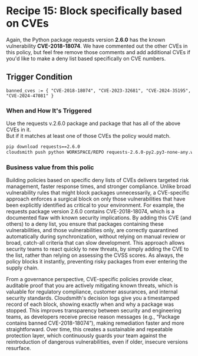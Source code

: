 
# Recipe 15: Block specifically based on CVEs

Again, the Python package requests version **2.6.0** has the known vulnerability **CVE-2018-18074**. We have commented out the other CVEs in this policy, but feel free remove those comments and add additional CVEs if you'd like to make a deny list based specifically on CVE numbers.

<RemoteCodeBlock
  lang="rego"
  src="https://raw.githubusercontent.com/cloudsmith-io/rego-recipes/refs/heads/main/recipe-15/policy.rego"
/>

## Trigger Condition

```rego
banned_cves := { "CVE-2018-18074", "CVE-2023-32681", "CVE-2024-35195", "CVE-2024-47081" }
```

### When and How It's Triggered
  
Use the requests v.2.6.0 package and package that has all of the above CVEs in it.   
But if it matches at least one of those CVEs the policy would match.

```bash
pip download requests==2.6.0  
cloudsmith push python WORKSPACE/REPO requests-2.6.0-py2.py3-none-any.whl \-k "API_KEY"
```

### Business value from this polic
  
Building policies based on specific deny lists of CVEs delivers targeted risk management, faster response times, and stronger compliance. Unlike broad vulnerability rules that might block packages unnecessarily, a CVE-specific approach enforces a surgical block on only those vulnerabilities that have been explicitly identified as critical to your environment. For example, the requests package version 2.6.0 contains CVE-2018-18074, which is a documented flaw with known security implications. By adding this CVE (and others) to a deny list, you ensure that packages containing these vulnerabilities, and those vulnerabilities only, are correctly quarantined automatically during synchronization, without relying on manual review or broad, catch-all criteria that can slow development. This approach allows security teams to react quickly to new threats, by simply adding the CVE to the list, rather than relying on assessing the CVSS scores. As always, the policy blocks it instantly, preventing risky packages from ever entering the supply chain.

From a governance perspective, CVE-specific policies provide clear, auditable proof that you are actively mitigating known threats, which is valuable for regulatory compliance, customer assurances, and internal security standards. Cloudsmith's decision logs give you a timestamped record of each block, showing exactly when and why a package was stopped. This improves transparency between security and engineering teams, as developers receive precise reason messages (e.g., “Package contains banned CVE-2018-18074”), making remediation faster and more straightforward. Over time, this creates a sustainable and repeatable protection layer, which continuously guards your team against the reintroduction of dangerous vulnerabilities, even if older, insecure versions resurface.


